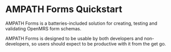 
# AMPATH Forms Quickstart

AMPATH Forms is a batteries-included solution for creating, testing and validating OpenMRS form schemas.

AMPATH Forms is designed to be usable by both developers and non-developers, so users should expect to be productive with it from the get go.

<QuickStartArea />
